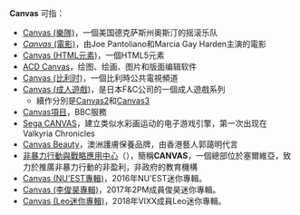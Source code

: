 {{Wiktionary|canvas}}
'''Canvas''' 可指：
*[[Canvas_(樂隊)|Canvas (樂隊)]]，一個美国德克萨斯州奥斯汀的摇滚乐队
*[[Canvas_(電影)|''Canvas'' (電影)]]，由Joe Pantoliano和Marcia Gay Harden主演的電影
*[[Canvas_(HTML元素)|Canvas (HTML元素)]]，一個HTML5元素
*[[ACD_Canvas|ACD Canvas]]，绘图、绘画、图片和版面编辑软件
*[[Canvas_(比利时)|Canvas (比利时)]]，一個比利時公共電視頻道
*[[Canvas_(成人遊戲)|Canvas (成人遊戲)]]，是日本F&C公司的一個成人遊戲系列
**續作分別是[[Canvas2|Canvas2]]和[[Canvas3|Canvas3]]
*[[Canvas_(電視服務)|Canvas項目]]，BBC服務
*[[Sega_CANVAS|Sega CANVAS]]，建立类似水彩画运动的电子游戏引擎，第一次出现在Valkyria Chronicles
*[[Canvas_Beauty|Canvas Beauty]]，澳洲護膚保養品牌，由香港藝人郭藹明代言
*[[非暴力行動與戰略應用中心|非暴力行動與戰略應用中心]]（{{lang-en|Centre for Applied Nonviolent Action and Strategies}}），簡稱'''CANVAS'''，一個總部位於塞爾維亞，致力於推廣非暴力行動的非盈利，非政府的教育機構
*[[Canvas_(NU'EST專輯)|Canvas (NU'EST專輯)]]，2016年NU'EST迷你專輯。
*[[Canvas_(李俊昊專輯)|Canvas (李俊昊專輯)]]，2017年2PM成員俊昊迷你專輯。
*[[Canvas_(Leo迷你專輯)|Canvas (Leo迷你專輯)]]，2018年VIXX成員Leo迷你專輯。

{{disambig|cat=非中文名稱消歧義}}
